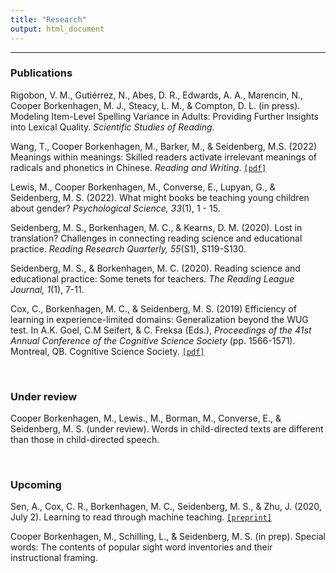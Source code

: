 ```yaml
---
title: "Research"
output: html_document
---
```

-------------------
### **Publications**
Rigobon, V. M., Gutiérrez, N., Abes, D. R., Edwards, A. A., Marencin, N., Cooper Borkenhagen, M. J., Steacy, L. M., & Compton, D. L. (in press). Modeling Item-Level Spelling Variance in Adults: Providing Further Insights into Lexical Quality. _Scientific Studies of Reading_.

Wang, T., Cooper Borkenhagen, M., Barker, M., & Seidenberg, M.S. (2022) Meanings within meanings: Skilled readers activate irrelevant meanings of radicals and phonetics in Chinese. _Reading and Writing_. [`[pdf]`](https://link.springer.com/content/pdf/10.1007/s11145-022-10260-y.pdf?pdf=button)

Lewis, M., Cooper Borkenhagen, M., Converse, E., Lupyan, G., & Seidenberg, M. S. (2022). What might books be teaching young children about gender? _Psychological Science, 33_(1), 1 - 15.

Seidenberg, M. S., Borkenhagen, M. C., & Kearns, D. M. (2020). Lost in translation? Challenges in connecting reading science and educational practice. _Reading Research Quarterly, 55_(S1), S119-S130.

Seidenberg, M. S., & Borkenhagen, M. C. (2020). Reading science and educational practice: Some tenets for teachers. _The Reading League Journal, 1_(1), 7-11.
<!-- [`[pdf]`](./data/seidenberg_etal_2020_rlj.pdf) -->

Cox, C., Borkenhagen, M. C., & Seidenberg, M. S. (2019) Efficiency of learning in experience-limited domains: Generalization beyond the WUG test. In A.K. Goel, C.M Seifert, & C. Freksa (Eds.), _Proceedings of the 41st Annual Conference of the Cognitive Science Society_ (pp. 1566-1571). Montreal, QB. Cognitive Science Society. [`[pdf]`](https://cogsci.mindmodeling.org/2019/papers/0281/0281.pdf)

<br>

### **Under review**
Cooper Borkenhagen, M., Lewis., M., Borman, M., Converse, E., & Seidenberg, M. S. (under review). Words in child-directed texts are different than those in child-directed speech.

<br>

### **Upcoming**
Sen, A., Cox, C. R., Borkenhagen, M. C., Seidenberg, M. S., & Zhu, J. (2020, July 2). Learning to read through machine teaching. [`[preprint]`](https://arxiv.org/pdf/2006.16470.pdf)

Cooper Borkenhagen, M., Schilling, L., & Seidenberg, M. S. (in prep). Special words: The contents of popular sight word inventories and their instructional framing.


